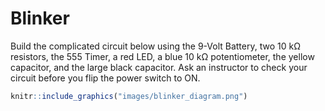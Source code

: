 # Blinker

Build the complicated circuit below using the 9-Volt Battery, two 10 kΩ resistors, the 555 Timer, a red LED, a blue 10 kΩ potentiometer, the yellow capacitor, and the large black capacitor.
Ask an instructor to check your circuit before you flip the power switch to ON.

```r
knitr::include_graphics("images/blinker_diagram.png")
```
